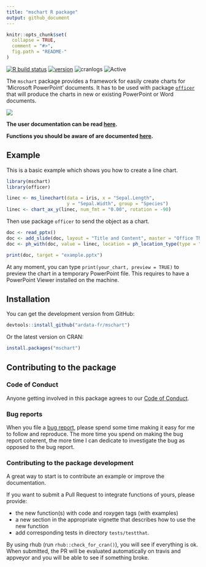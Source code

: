 ```yaml
---
title: "mschart R package"
output: github_document
---
```


<!-- README.md is generated from README.Rmd. Please edit that file -->

```r
knitr::opts_chunk$set(
  collapse = TRUE,
  comment = "#>",
  fig.path = "README-"
)
```

[![R build status](https://github.com/ardata-fr/mschart/workflows/R-CMD-check/badge.svg)](https://github.com/ardata-fr/mschart/actions)
[![version](https://www.r-pkg.org/badges/version/mschart)](https://CRAN.R-project.org/package=mschart)
![cranlogs](https://cranlogs.r-pkg.org/badges/mschart)
![Active](http://www.repostatus.org/badges/latest/active.svg)

The `mschart` package provides a framework for easily create charts for 'Microsoft PowerPoint' documents. It has to be used with package [`officer`](https://davidgohel.github.io/officer) that will produce 
the charts in new or existing PowerPoint or Word documents.

![](https://www.ardata.fr/img/illustrations/ms_barchart.png)


**The user documentation can be read [here](https://ardata-fr.github.io/mschart/articles/introduction.html).**

**Functions you should be aware of are documented [here](https://ardata-fr.github.io/mschart/reference/index.html).**


## Example

This is a basic example which shows you how to create a line chart.

```r
library(mschart)
library(officer)

linec <- ms_linechart(data = iris, x = "Sepal.Length",
                      y = "Sepal.Width", group = "Species")
linec <- chart_ax_y(linec, num_fmt = "0.00", rotation = -90)
```

Then use package `officer` to send the object as a chart.

```r
doc <- read_pptx()
doc <- add_slide(doc, layout = "Title and Content", master = "Office Theme")
doc <- ph_with(doc, value = linec, location = ph_location_type(type = "body"))

print(doc, target = "example.pptx")
```

At any moment, you can type `print(your_chart, preview = TRUE)` to preview the chart in a temporary PowerPoint file. This requires to have a PowerPoint Viewer installed on the machine.

## Installation

You can get the development version from GitHub:

```r
devtools::install_github("ardata-fr/mschart")
```

Or the latest version on CRAN:

```r
install.packages("mschart")
```


## Contributing to the package

### Code of Conduct

Anyone getting involved in this package agrees to our [Code of Conduct](https://github.com/ardata-fr/mschart/blob/master/CONDUCT.md).

### Bug reports

When you file a [bug report](https://github.com/ardata-fr/mschart/issues), please spend some time making it easy for me to follow and reproduce. The more time you spend on making the bug report coherent, the more time I can dedicate to investigate the bug as opposed to the bug report.

### Contributing to the package development

A great way to start is to contribute an example or improve the documentation.

If you want to submit a Pull Request to integrate functions of yours, please provide:

* the new function(s) with code and roxygen tags (with examples)
* a new section in the appropriate vignette that describes how to use the new function
* add corresponding tests in directory `tests/testthat`.

By using rhub (run `rhub::check_for_cran()`), you will see if everything is ok.
When submitted, the PR will be evaluated automatically on travis and appveyor and you will be able to see if something broke.
